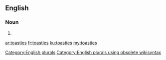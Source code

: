 ==English==

===Noun===
{{head|en}}

# {{plural of|toastie}}

[[Category:English plurals]][[Category:English plurals using obsolete wikisyntax]]

[[ar:toasties]]
[[fr:toasties]]
[[ku:toasties]]
[[my:toasties]]